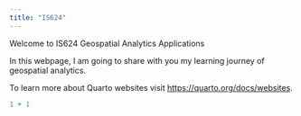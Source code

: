 ```yaml
---
title: "IS624"
---
```


Welcome to IS624 Geospatial Analytics Applications

In this webpage, I am going to share with you my learning journey of geospatial analytics.

To learn more about Quarto websites visit <https://quarto.org/docs/websites>.

```r
1 + 1
```
